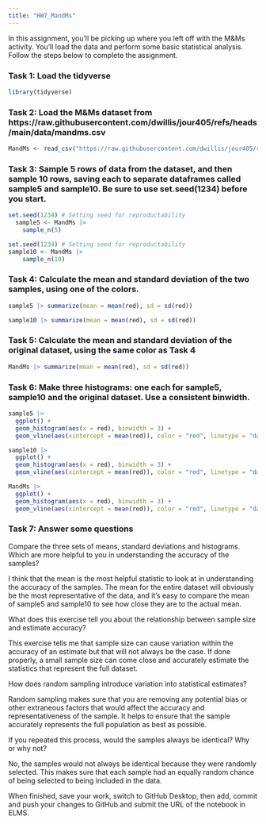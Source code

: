 ```yaml
---
title: "HW7_MandMs"
---
```


In this assignment, you'll be picking up where you left off with the M&Ms activity. You'll load the data and perform some basic statistical analysis. Follow the steps below to complete the assignment.

### Task 1: Load the tidyverse

```r
library(tidyverse)
```

### Task 2: Load the M&Ms dataset from https://raw.githubusercontent.com/dwillis/jour405/refs/heads/main/data/mandms.csv

```r
MandMs <- read_csv("https://raw.githubusercontent.com/dwillis/jour405/refs/heads/main/data/mandms.csv")
```


### Task 3: Sample 5 rows of data from the dataset, and then sample 10 rows, saving each to separate dataframes called sample5 and sample10. Be sure to use set.seed(1234) before you start.

```r
set.seed(1234) # Setting seed for reproductability
  sample5 <- MandMs |> 
    sample_n(5)

set.seed(1234) # Setting seed for reproductability
sample10 <- MandMs |> 
    sample_n(10)
```


### Task 4: Calculate the mean and standard deviation of the two samples, using one of the colors.

```r
sample5 |> summarize(mean = mean(red), sd = sd(red))

sample10 |> summarize(mean = mean(red), sd = sd(red))
```


### Task 5: Calculate the mean and standard deviation of the original dataset, using the same color as Task 4

```r
MandMs |> summarize(mean = mean(red), sd = sd(red))
```


### Task 6: Make three histograms: one each for sample5, sample10 and the original dataset. Use a consistent binwidth.

```r
sample5 |> 
  ggplot() + 
  geom_histogram(aes(x = red), binwidth = 3) +
  geom_vline(aes(xintercept = mean(red)), color = "red", linetype = "dashed")

sample10 |> 
  ggplot() + 
  geom_histogram(aes(x = red), binwidth = 3) +
  geom_vline(aes(xintercept = mean(red)), color = "red", linetype = "dashed")

MandMs |> 
  ggplot() + 
  geom_histogram(aes(x = red), binwidth = 3) +
  geom_vline(aes(xintercept = mean(red)), color = "red", linetype = "dashed")
```


### Task 7: Answer some questions

Compare the three sets of means, standard deviations and histograms. Which are more helpful to you in understanding the accuracy of the samples?

I think that the mean is the most helpful statistic to look at in understanding the accuracy of the samples. The mean for the entire dataset will obviously be the most representative of the data, and it's easy to compare the mean of sample5 and sample10 to see how close they are to the actual mean.

What does this exercise tell you about the relationship between sample size and estimate accuracy?

This exercise tells me that sample size can cause variation within the accuracy of an estimate but that will not always be the case. If done properly, a small sample size can come close and accurately estimate the statistics that represent the full dataset.

How does random sampling introduce variation into statistical estimates?

Random sampling makes sure that you are removing any potential bias or other extraneous factors that would affect the accuracy and representativeness of the sample. It helps to ensure that the sample accurately represents the full population as best as possible.

If you repeated this process, would the samples always be identical? Why or why not?

No, the samples would not always be identical because they were randomly selected. This makes sure that each sample had an equally random chance of being selected to being included in the data.

When finished, save your work, switch to GitHub Desktop, then add, commit and push your changes to GitHub and submit the URL of the notebook in ELMS.
